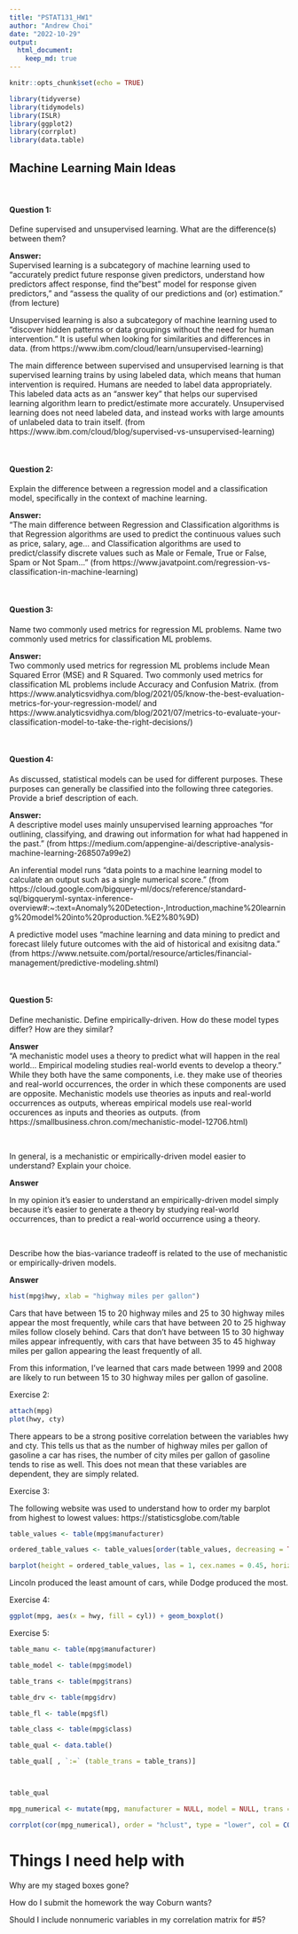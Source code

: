 ```yaml
---
title: "PSTAT131_HW1"
author: "Andrew Choi"
date: "2022-10-29"
output: 
  html_document:
    keep_md: true
---
```


```r

knitr::opts_chunk$set(echo = TRUE)

library(tidyverse)
library(tidymodels)
library(ISLR)
library(ggplot2)
library(corrplot)
library(data.table)

```

## Machine Learning Main Ideas

<br>

#### Question 1:
Define supervised and unsupervised learning. What are the difference(s) between them?

**Answer:** 
<br>
Supervised learning is a subcategory of machine learning used to "accurately predict future response given predictors, understand how predictors affect response, find the "best" model for response given predictors," and "assess the quality of our predictions and (or) estimation."
(from lecture)

Unsupervised learning is also a subcategory of machine learning used to "discover hidden patterns or data groupings without the need for human intervention." It is useful when looking for similarities and differences in data.
(from https://www.ibm.com/cloud/learn/unsupervised-learning)

The main difference between supervised and unsupervised learning is that supervised learning trains by using labeled data, which means that human intervention is required. Humans are needed to label data appropriately. This labeled data acts as an "answer key" that helps our supervised learning algorithm learn to predict/estimate more accurately. Unsupervised learning does not need labeled data, and instead works with large amounts of unlabeled data to train itself.
(from https://www.ibm.com/cloud/blog/supervised-vs-unsupervised-learning)

<br>

#### Question 2:
Explain the difference between a regression model and a classification model, specifically in the context of machine learning.

**Answer:**
<br>
"The main difference between Regression and Classification algorithms is that Regression algorithms are used to predict the continuous values such as price, salary, age... and Classification algorithms are used to predict/classify discrete values such as Male or Female, True or False, Spam or Not Spam..."
(from https://www.javatpoint.com/regression-vs-classification-in-machine-learning)

<br>

#### Question 3:
Name two commonly used metrics for regression ML problems. Name two commonly used metrics for classification ML problems.

**Answer:**
<br>
Two commonly used metrics for regression ML problems include Mean Squared Error (MSE) and R Squared. Two commonly used metrics for classification ML problems include Accuracy and Confusion Matrix.
(from https://www.analyticsvidhya.com/blog/2021/05/know-the-best-evaluation-metrics-for-your-regression-model/ and https://www.analyticsvidhya.com/blog/2021/07/metrics-to-evaluate-your-classification-model-to-take-the-right-decisions/)

<br>

#### Question 4:
As discussed, statistical models can be used for different purposes. These purposes can generally be classified into the following three categories. Provide a brief description of each.

**Answer:**
<br>
A descriptive model uses mainly unsupervised learning approaches "for outlining, classifying, and drawing out information for what had happened in the past."
(from https://medium.com/appengine-ai/descriptive-analysis-machine-learning-268507a99e2)

An inferential model runs "data points to a machine learning model to calculate an output such as a single numerical score."
(from https://cloud.google.com/bigquery-ml/docs/reference/standard-sql/bigqueryml-syntax-inference-overview#:~:text=Anomaly%20Detection-,Introduction,machine%20learning%20model%20into%20production.%E2%80%9D)

A predictive model uses "machine learning and data mining to predict and forecast lilely future outcomes with the aid of historical and exisitng data."
(from https://www.netsuite.com/portal/resource/articles/financial-management/predictive-modeling.shtml)

<br>

#### Question 5:
Define mechanistic. Define empirically-driven. How do these model types differ? How are they similar?

**Answer**
<br>
"A mechanistic model uses a theory to predict what will happen in the real world... Empirical modeling studies real-world events to develop a theory." While they both have the same components, i.e. they make use of theories and real-world occurrences, the order in which these components are used are opposite. Mechanistic models use theories as inputs and real-world occurrences as outputs, whereas empirical models use real-world occurences as inputs and theories as outputs.
(from https://smallbusiness.chron.com/mechanistic-model-12706.html)

<br>

In general, is a mechanistic or empirically-driven model easier to understand? Explain your choice.

**Answer**
<br>

In my opinion it's easier to understand an empirically-driven model simply because it's easier to generate a theory by studying real-world occurrences, than to predict a real-world occurrence using a theory.

<br>

Describe how the bias-variance tradeoff is related to the use of mechanistic or empirically-driven models.

**Answer**
<br>




```R

hist(mpg$hwy, xlab = "highway miles per gallon")

```



Cars that have between 15 to 20 highway miles and 25 to 30 highway miles appear the most frequently, while cars that have between 20 to 25 highway miles follow closely behind. Cars that don't have between 15 to 30 highway miles appear infrequently, with cars that have between 35 to 45 highway miles per gallon appearing the least frequently of all. 

From this information, I've learned that cars made between 1999 and 2008 are likely to run between 15 to 30 highway miles per gallon of gasoline.



Exercise 2:


```R

attach(mpg)
plot(hwy, cty)

```



There appears to be a strong positive correlation between the variables hwy and cty. This tells us that as the number of highway miles per gallon of gasoline a car has rises, the number of city miles per gallon of gasoline tends to rise as well. This does not mean that these variables are dependent, they are simply related.



Exercise 3:


The following website was used to understand how to order my barplot from highest to lowest values: 
https://statisticsglobe.com/table


```R

table_values <- table(mpg$manufacturer)

ordered_table_values <- table_values[order(table_values, decreasing = TRUE)]

barplot(height = ordered_table_values, las = 1, cex.names = 0.45, horiz = TRUE)

```



Lincoln produced the least amount of cars, while Dodge produced the most.



Exercise 4:



```R

ggplot(mpg, aes(x = hwy, fill = cyl)) + geom_boxplot()

```



Exercise 5:



```R

table_manu <- table(mpg$manufacturer)

table_model <- table(mpg$model)

table_trans <- table(mpg$trans)

table_drv <- table(mpg$drv)

table_fl <- table(mpg$fl)

table_class <- table(mpg$class)

table_qual <- data.table()

table_qual[ , `:=` (table_trans = table_trans)]



table_qual

mpg_numerical <- mutate(mpg, manufacturer = NULL, model = NULL, trans = NULL, drv = NULL, fl = NULL, class = NULL)

corrplot(cor(mpg_numerical), order = "hclust", type = "lower", col = COL2("PRGn"), tl.col = "black")

```

# Things I need help with
Why are my staged boxes gone?

How do I submit the homework the way Coburn wants?

Should I include nonnumeric variables in my correlation matrix for #5?
